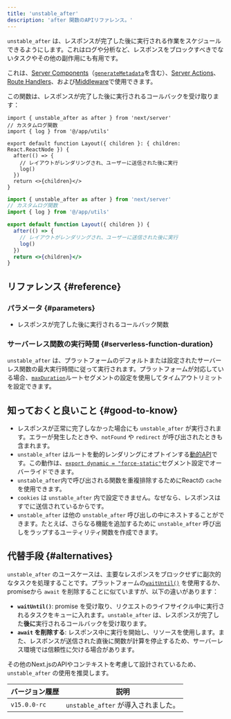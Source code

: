 ```yaml
---
title: 'unstable_after'
description: 'after 関数のAPIリファレンス。'
---
```


`unstable_after` は、レスポンスが完了した後に実行される作業をスケジュールできるようにします。これはログや分析など、レスポンスをブロックすべきでないタスクやその他の副作用にも有用です。

これは、[Server Components](/docs/app/building-your-application/rendering/server-components)（[`generateMetadata`](https://nextjs.org/docs/app/api-reference/functions/generate-metadata)を含む）、[Server Actions](/docs/app/building-your-application/data-fetching/server-actions-and-mutations)、[Route Handlers](/docs/app/building-your-application/routing/route-handlers)、および[Middleware](/docs/app/building-your-application/routing/middleware)で使用できます。

この関数は、レスポンスが完了した後に実行されるコールバックを受け取ります：

```tsx title="app/layout.tsx switcher
import { unstable_after as after } from 'next/server'
// カスタムログ関数
import { log } from '@/app/utils'

export default function Layout({ children }: { children: React.ReactNode }) {
  after(() => {
    // レイアウトがレンダリングされ、ユーザーに送信された後に実行
    log()
  })
  return <>{children}</>
}
```

```jsx filename="app/layout.js switcher
import { unstable_after as after } from 'next/server'
// カスタムログ関数
import { log } from '@/app/utils'

export default function Layout({ children }) {
  after(() => {
    // レイアウトがレンダリングされ、ユーザーに送信された後に実行
    log()
  })
  return <>{children}</>
}
```

## リファレンス {#reference}

### パラメータ {#parameters}

- レスポンスが完了した後に実行されるコールバック関数

### サーバーレス関数の実行時間 {#serverless-function-duration}

`unstable_after` は、プラットフォームのデフォルトまたは設定されたサーバーレス関数の最大実行時間に従って実行されます。プラットフォームが対応している場合、[`maxDuration`](/docs/app/api-reference/file-conventions/route-segment-config#maxduration)ルートセグメントの設定を使用してタイムアウトリミットを設定できます。

## 知っておくと良いこと {#good-to-know}

- レスポンスが正常に完了しなかった場合にも `unstable_after` が実行されます。エラーが発生したときや、`notFound` や `redirect` が呼び出されたときも含まれます。
- `unstable_after` はルートを動的レンダリングにオプトインする[動的API](/docs/app/building-your-application/rendering/server-components#dynamic-apis)です。この動作は、[`export dynamic = "force-static"`](/docs/app/api-reference/file-conventions/route-segment-config#dynamic)セグメント設定でオーバーライドできます。
- `unstable_after`内で呼び出される関数を重複排除するためにReactの `cache` を使用できます。
- `cookies` は `unstable_after` 内で設定できません。なぜなら、レスポンスはすでに送信されているからです。
- `unstable_after` は他の `unstable_after` 呼び出しの中にネストすることができます。たとえば、さらなる機能を追加するために `unstable_after` 呼び出しをラップするユーティリティ関数を作成できます。

## 代替手段 {#alternatives}

`unstable_after` のユースケースは、主要なレスポンスをブロックせずに副次的なタスクを処理することです。プラットフォームの[`waitUntil()`](https://vercel.com/docs/functions/functions-api-reference) を使用するか、promiseから `await` を削除することに似ていますが、以下の違いがあります：

- **`waitUntil()`**: promise を受け取り、リクエストのライフサイクル中に実行されるタスクをキューに入れます。`unstable_after` は、レスポンスが完了した**後に**実行されるコールバックを受け取ります。
- **`await` を削除する**: レスポンス中に実行を開始し、リソースを使用します。また、レスポンスが送信された直後に関数が計算を停止するため、サーバーレス環境では信頼性に欠ける場合があります。

その他のNext.jsのAPIやコンテキストを考慮して設計されているため、`unstable_after` の使用を推奨します。

| バージョン履歴     | 説明                                 |
| ----------------- | ----------------------------------- |
| `v15.0.0-rc`      | `unstable_after` が導入されました。|